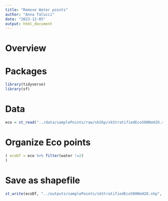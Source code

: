 ```yaml
---
title: "Remove Water points"
author: "Anna Talucci"
date: "2023-12-05"
output: html_document
---
```


# Overview

# Packages
```r
library(tidyverse)
library(sf)
```

# Data
```r
eco = st_read("../data/samplePoints/raw/skShp/skStratifiedEco500NoH2O.shp", "skStratifiedEco500NoH2O") 
```


# Organize Eco points
```r
( ecoDf = eco %>% filter(water !=2)
)
```

# Save as shapefile
```r
st_write(ecoDf, "../outputs/samplePoints/skStratifiedEco500NoH2O.shp", driver="ESRI Shapefile")
```
